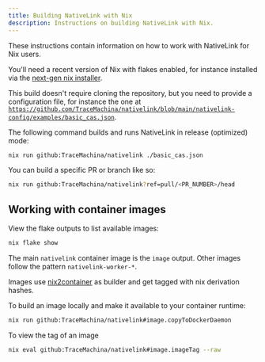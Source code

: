 ```yaml
---
title: Building NativeLink with Nix
description: Instructions on building NativeLink with Nix.
---
```


These instructions contain information on how to work with NativeLink for Nix
users.

You'll need a recent version of Nix with flakes enabled, for instance installed
via the [next-gen nix installer](https://github.com/NixOS/experimental-nix-installer).

This build doesn't require cloning the repository, but you need to provide a
configuration file, for instance the one at [`https://github.com/TraceMachina/nativelink/blob/main/nativelink-config/examples/basic_cas.json`](https://github.com/tracemachina/nativelink/tree/master/nativelink-config/examples/basic_cas.json).

The following command builds and runs NativeLink in release (optimized) mode:

```sh
nix run github:TraceMachina/nativelink ./basic_cas.json
```

You can build a specific PR or branch like so:

```sh
nix run github:TraceMachina/nativelink?ref=pull/<PR_NUMBER>/head
```

## Working with container images

View the flake outputs to list available images:

```sh
nix flake show
```

The main `nativelink` container image is the `image` output. Other images follow
the pattern `nativelink-worker-*`.

Images use [nix2container](https://github.com/nlewo/nix2container) as builder
and get tagged with nix derivation hashes.

To build an image locally and make it available to your container runtime:

```sh
nix run github:TraceMachina/nativelink#image.copyToDockerDaemon
```

To view the tag of an image

```sh
nix eval github:TraceMachina/nativelink#image.imageTag --raw
```
